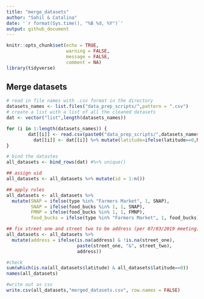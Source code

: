 ```yaml
---
title: "merge_datasets"
author: "Sahil & Catalina"
date: '`r format(Sys.time(), "%B %d, %Y")`'
output: github_document
---
```


```r
knitr::opts_chunk$set(echo = TRUE,
                      warning = FALSE, 
                      message = FALSE,
                      comment = NA)
library(tidyverse)
```


## Merge datasets
```r
# read in file names with .csv format in the directory
datasets_names <- list.files("data_prep_scripts/",pattern = ".csv")
# create a list with a list of all the cleaned datasets
dat <- vector("list",length(datasets_names))

for (i in 1:length(datasets_names)) {
        dat[[i]] <- read.csv(paste0("data_prep_scripts/",datasets_names[i]),stringsAsFactors = F)
          dat[[i]] <- dat[[i]] %>% mutate(latitude=ifelse(latitude==0,NA,latitude))
}

# bind the datastes
all_datasets <- bind_rows(dat) #%>% unique()

## assign uid
all_datasets <- all_datasets %>% mutate(id = 1:n())
```

```r
## apply rules
all_datasets <- all_datasets %>% 
  mutate(SNAP = ifelse(type %in% "Farmers Market", 1, SNAP),
         SNAP = ifelse(food_bucks %in% 1, 1, SNAP),
         FMNP = ifelse(food_bucks %in% 1, 1, FMNP),
         food_bucks = ifelse(type %in% "Farmers Market", 1, food_bucks))

## fix street one and street two to be address (per 07/03/2019 meeting)
all_datasets <- all_datasets %>% 
  mutate(address = ifelse(is.na(address) & !is.na(street_one), 
                          paste(street_one, "&", street_two), 
                          address)) 
```

```r
#check
sum(which(is.na(all_datasets$latitude) & all_datasets$latitude==0))
names(all_datasets)
```

```r
#write out as csv
write.csv(all_datasets,"merged_datasets.csv", row.names = FALSE)
```


